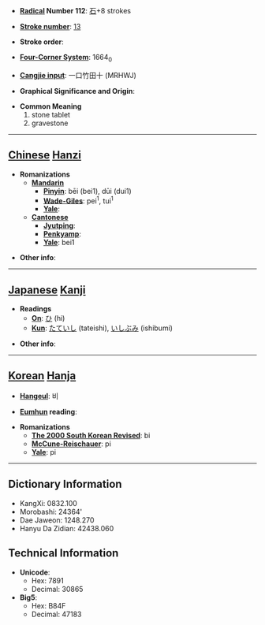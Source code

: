 * '''[[Wiktionary:Chinese radical index| Radical]] Number 112''': [[Wiktionary:Chinese radical index 石|石]]+8 strokes

* '''[[Wiktionary:Chinese total strokes index|Stroke number]]''': [[Wiktionary:Chinese total strokes index 13|13]]

* '''Stroke order''': 

* '''[[Wiktionary:Chinese four corner index|Four-Corner System]]''': 1664<sub>0</sub>

* '''[[Wiktionary:Chinese Cangjie index|Cangjie input]]''': 一口竹田十 (MRHWJ)

* '''Graphical Significance and Origin''': 

* '''Common Meaning'''
*#stone tablet
*# gravestone


----

== [[Chinese]] [[Hanzi]] ==

* '''Romanizations'''
** '''[[Mandarin]]'''
*** '''[[Pinyin]]''': bēi (bei1), dūi (dui1)
*** '''[[Wade-Giles]]''': pei<sup>1</sup>, tui<sup>1</sup>
*** '''[[Yale]]''': 
** '''[[Cantonese]]'''
*** '''[[Jyutping]]''':
*** '''[[Penkyamp]]''': 
*** '''[[Yale]]''': bei1

* '''Other info''': 

----

== [[Japanese]] [[Kanji]] ==

* '''Readings'''
** '''[[On]]''': [[ひ]] (hi)
** '''[[Kun]]''': [[たていし]] (tateishi), [[いしぶみ]] (ishibumi)

* '''Other info''':  

----

== [[Korean]] [[Hanja]] ==

* '''[[Hangeul]]''': 비

* '''[[Eumhun]] reading''': 

* '''Romanizations'''
** '''[[The 2000 South Korean Revised Romanization|The 2000 South Korean Revised]]''': bi
** '''[[McCune-Reischauer]]''': pi
** '''[[Yale]]''': pi

----

== Dictionary Information ==

* KangXi: 0832.100
* Morobashi: 24364'
* Dae Jaweon: 1248.270
* Hanyu Da Zidian: 42438.060

== Technical Information ==

* '''Unicode''':
** Hex: 7891
** Decimal: 30865
* '''Big5''':
** Hex: B84F
** Decimal: 47183